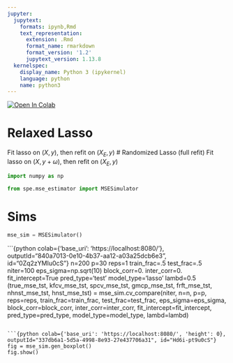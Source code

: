 ```yaml
---
jupyter:
  jupytext:
    formats: ipynb,Rmd
    text_representation:
      extension: .Rmd
      format_name: rmarkdown
      format_version: '1.2'
      jupytext_version: 1.13.8
  kernelspec:
    display_name: Python 3 (ipykernel)
    language: python
    name: python3
---
```


<!-- #region id="view-in-github" colab_type="text" -->
<a href="https://colab.research.google.com/github/jonathan-taylor/StructuredPredictionError/blob/main/TestSims.ipynb" target="_parent"><img src="https://colab.research.google.com/assets/colab-badge.svg" alt="Open In Colab"/></a>
<!-- #endregion -->

<!-- #region id="pRXH_4H2nRqj" -->
# Relaxed Lasso
Fit lasso on $(X,y)$, then refit on $(X_E, y)$
# Randomized Lasso (full refit)
Fit lasso on $(X, y + \omega)$, then refit on $(X_E, y)$
<!-- #endregion -->

```python
import numpy as np
```

```python
from spe.mse_estimator import MSESimulator
```

<!-- #region id="rfQ2LrBEqezW" -->
# Sims
<!-- #endregion -->

```python
mse_sim = MSESimulator()
```

```{python colab={'base_uri': 'https://localhost:8080/'}, outputId="840a7013-0e10-4b37-aa12-a03a25dcb6e3", id="0Zq2zYMIu0cS"}
n=200
p=30
reps=1
train_frac=.5
test_frac=.5
niter=100
eps_sigma=np.sqrt(10)
block_corr=0.
inter_corr=0.
fit_intercept=True
pred_type='test'
model_type='lasso'
lambd=0.5
(true_mse_tst, kfcv_mse_tst, 
 spcv_mse_tst, gmcp_mse_tst,
 frft_mse_tst, nhnst_mse_tst, 
 hnst_mse_tst) = mse_sim.cv_compare(niter, 
                                    n=n,
                                    p=p,
                                    reps=reps,
                                    train_frac=train_frac, 
                                    test_frac=test_frac,
                                    eps_sigma=eps_sigma,
                                    block_corr=block_corr,
                                    inter_corr=inter_corr,
                                    fit_intercept=fit_intercept,
                                    pred_type=pred_type,
                                    model_type=model_type,
                                    lambd=lambd)

```

```{python colab={'base_uri': 'https://localhost:8080/', 'height': 0}, outputId="337db6a1-5d5a-4998-8e93-27e437706a31", id="Hd6i-pt9u0cS"}
fig = mse_sim.gen_boxplot()
fig.show()
```

